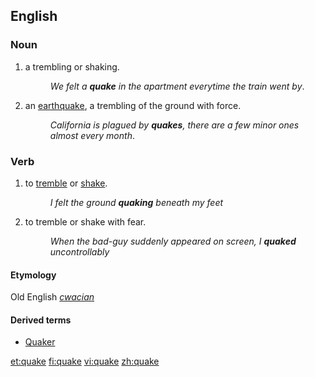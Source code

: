 ==English==

===Noun===
{{en-noun}}

# a trembling or shaking.
#:''We felt a '''quake''' in the apartment everytime the train went by''.
# an [[earthquake]], a trembling of the ground with force.
#:''California is plagued by '''quakes''', there are a few minor ones almost every month''.

===Verb===
{{en-verb|quak|ing}}

# to [[tremble]] or [[shake]].
#:''I felt the ground '''quaking''' beneath my feet''
# to tremble or shake with fear.
#:''When the bad-guy suddenly appeared on screen, I '''quaked''' uncontrollably''

====Etymology====
Old English ''[[cwacian]]''

====Derived terms====
* [[Quaker]]

[[et:quake]]
[[fi:quake]]
[[vi:quake]]
[[zh:quake]]